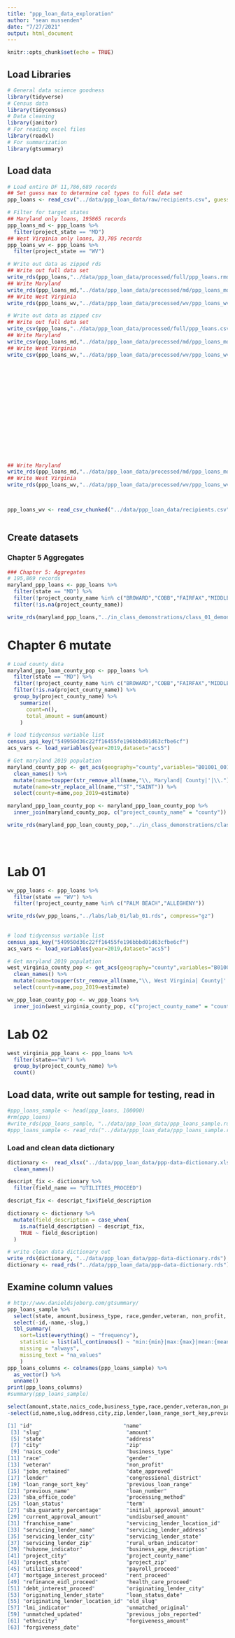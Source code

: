```yaml
---
title: "ppp_loan_data_exploration"
author: "sean mussenden"
date: "7/27/2021"
output: html_document
---
```


```r
knitr::opts_chunk$set(echo = TRUE)
```

## Load Libraries
```r
# General data science goodness 
library(tidyverse)
# Census data
library(tidycensus)
# Data cleaning
library(janitor)
# For reading excel files
library(readxl)
# For summarization
library(gtsummary)
```

## Load data
```r


# Load entire DF 11,786,689 records
## Set guess max to determine col types to full data set
ppp_loans <- read_csv("../data/ppp_loan_data/raw/recipients.csv", guess_max=11786689, progress = show_progress())

# Filter for target states
## Maryland only loans, 195865 records
ppp_loans_md <- ppp_loans %>%
  filter(project_state == "MD")
## West Virginia only loans, 33,705 records
ppp_loans_wv <- ppp_loans %>%
  filter(project_state == "WV")

# Write out data as zipped rds
## Write out full data set
write_rds(ppp_loans,"../data/ppp_loan_data/processed/full/ppp_loans.rmd", compress="gz")
## Write Maryland 
write_rds(ppp_loans_md,"../data/ppp_loan_data/processed/md/ppp_loans_md.rmd", compress="gz")
## Write West Virginia
write_rds(ppp_loans_wv,"../data/ppp_loan_data/processed/wv/ppp_loans_wv.rmd", compress="gz")

# Write out data as zipped csv
## Write out full data set
write_csv(ppp_loans,"../data/ppp_loan_data/processed/full/ppp_loans.csv.gz")
## Write Maryland 
write_csv(ppp_loans_md,"../data/ppp_loan_data/processed/md/ppp_loans_md.csv.gz")
## Write West Virginia
write_csv(ppp_loans_wv,"../data/ppp_loan_data/processed/wv/ppp_loans_wv.csv.gz")

















## Write Maryland 
write_rds(ppp_loans_md,"../data/ppp_loan_data/processed/md/ppp_loans_md.rmd", compress="gz")
## Write West Virginia
write_rds(ppp_loans_wv,"../data/ppp_loan_data/processed/wv/ppp_loans_wv.rmd", compress="gz")



ppp_loans_wv <- read_csv_chunked("../data/ppp_loan_data/recipients.csv", DataFrameCallback$new(process_filter_md_function), chunk_size = 1000000, guess_max=11786689)



```

## Create datasets
### Chapter 5 Aggregates
```r
### Chapter 5: Aggregates
# 195,869 records
maryland_ppp_loans <- ppp_loans %>%
  filter(state == "MD") %>%
  filter(!project_county_name %in% c("BROWARD","COBB","FAIRFAX","MIDDLESEX","PORTSMOUTH CITY","RICHLAND","YORK")) %>%
  filter(!is.na(project_county_name))

write_rds(maryland_ppp_loans,"../in_class_demonstrations/class_01_demonstration/class_01_demonstration.rds", compress="gz")

```


# Chapter 6 mutate
```r
# Load county data
maryland_ppp_loan_county_pop <- ppp_loans %>%
  filter(state == "MD") %>%
  filter(!project_county_name %in% c("BROWARD","COBB","FAIRFAX","MIDDLESEX","PORTSMOUTH CITY","RICHLAND","YORK")) %>%
  filter(!is.na(project_county_name)) %>%
  group_by(project_county_name) %>%
    summarize(
      count=n(),
      total_amount = sum(amount)
    )

# load tidycensus variable list
census_api_key("549950d36c22ff16455fe196bbbd01d63cfbe6cf")
acs_vars <- load_variables(year=2019,dataset="acs5")

# Get maryland 2019 population
maryland_county_pop <- get_acs(geography="county",variables="B01001_001", geometry = FALSE, state="MD") %>%
  clean_names() %>%
  mutate(name=toupper(str_remove_all(name,"\\, Maryland| County|'|\\."))) %>%
  mutate(name=str_replace_all(name,"^ST","SAINT")) %>%
  select(county=name,pop_2019=estimate)

maryland_ppp_loan_county_pop <- maryland_ppp_loan_county_pop %>%
  inner_join(maryland_county_pop, c("project_county_name" = "county"))

write_rds(maryland_ppp_loan_county_pop,"../in_class_demonstrations/class_01_demonstration/class_01_demonstration_a.rds", compress="gz")

    



```

# Lab 01

```r
wv_ppp_loans <- ppp_loans %>%
  filter(state == "WV") %>%
  filter(!project_county_name %in% c("PALM BEACH","ALLEGHENY")) 

write_rds(wv_ppp_loans,"../labs/lab_01/lab_01.rds", compress="gz")
  
  
# load tidycensus variable list
census_api_key("549950d36c22ff16455fe196bbbd01d63cfbe6cf")
acs_vars <- load_variables(year=2019,dataset="acs5")

# Get maryland 2019 population
west_virginia_county_pop <- get_acs(geography="county",variables="B01001_001", geometry = FALSE, state="WV") %>%
  clean_names() %>%
  mutate(name=toupper(str_remove_all(name,"\\, West Virginia| County|'|\\."))) %>%
  select(county=name,pop_2019=estimate)

wv_ppp_loan_county_pop <- wv_ppp_loans %>%
  inner_join(west_virginia_county_pop, c("project_county_name" = "county"))

```

# Lab 02

```r
west_virginia_ppp_loans <- ppp_loans %>%
  filter(state=="WV") %>%
  group_by(project_county_name) %>%
  count()

```


## Load data, write out sample for testing, read in
```r
#ppp_loans_sample <- head(ppp_loans, 100000)
#rm(ppp_loans)
#write_rds(ppp_loans_sample, "../data/ppp_loan_data/ppp_loans_sample.rds")
#ppp_loans_sample <- read_rds("../data/ppp_loan_data/ppp_loans_sample.rds")

```

### Load and clean data dictionary
```r
dictionary <-  read_xlsx("../data/ppp_loan_data/ppp-data-dictionary.xlsx") %>%
  clean_names()

descript_fix <- dictionary %>%
  filter(field_name == "UTILITIES_PROCEED")

descript_fix <- descript_fix$field_description

dictionary <- dictionary %>%
  mutate(field_description = case_when(
    is.na(field_description) ~ descript_fix,
    TRUE ~ field_description)
  )

# write clean data dictionary out
write_rds(dictionary, "../data/ppp_loan_data/ppp-data-dictionary.rds")
dictionary <- read_rds("../data/ppp_loan_data/ppp-data-dictionary.rds")

```


## Examine column values
```r
# http://www.danieldsjoberg.com/gtsummary/
ppp_loans_sample %>%
  select(state, amount,business_type, race,gender,veteran, non_profit, jobs_retained,date_approved,lender) %>%
  select(-id,-name,-slug,)
  tbl_summary(
    sort=list(everything() ~ "frequency"),
    statistic = list(all_continuous() ~ "min:{min}|max:{max}|mean:{mean}|median:{median}|sd:{sd}|"),
    missing = "always",
    missing_text = "na_values"
    )
ppp_loans_columns <- colnames(ppp_loans_sample) %>%
  as_vector() %>%
  unname()
print(ppp_loans_columns)
#summary(ppp_loans_sample)
```
```r

select(amount,state,naics_code,business_type,race,gender,veteran,non_profit,jobs_retained,date_approved,congressional_district,sba_office_code,processing_method,loan_status,term,sba_guaranty_percentage,initial_approval_amount,current_approval_amount,undisbursed_amount,franchise_name,)
-select(id,name,slug,address,city,zip,lender,loan_range_sort_key,previous_loan_range,previous_name,loan_number,servicing_lender_location_id,servicing_lender_name, servicing_lender_address"   )

[1] "id"                             "name"                          
 [3] "slug"                           "amount"                        
 [5] "state"                          "address"                       
 [7] "city"                           "zip"                           
 [9] "naics_code"                     "business_type"                 
[11] "race"                           "gender"                        
[13] "veteran"                        "non_profit"                    
[15] "jobs_retained"                  "date_approved"                 
[17] "lender"                         "congressional_district"        
[19] "loan_range_sort_key"            "previous_loan_range"           
[21] "previous_name"                  "loan_number"                   
[23] "sba_office_code"                "processing_method"             
[25] "loan_status"                    "term"                          
[27] "sba_guaranty_percentage"        "initial_approval_amount"       
[29] "current_approval_amount"        "undisbursed_amount"            
[31] "franchise_name"                 "servicing_lender_location_id"  
[33] "servicing_lender_name"          "servicing_lender_address"      
[35] "servicing_lender_city"          "servicing_lender_state"        
[37] "servicing_lender_zip"           "rural_urban_indicator"         
[39] "hubzone_indicator"              "business_age_description"      
[41] "project_city"                   "project_county_name"           
[43] "project_state"                  "project_zip"                   
[45] "utilities_proceed"              "payroll_proceed"               
[47] "mortgage_interest_proceed"      "rent_proceed"                  
[49] "refinance_eidl_proceed"         "health_care_proceed"           
[51] "debt_interest_proceed"          "originating_lender_city"       
[53] "originating_lender_state"       "loan_status_date"              
[55] "originating_lender_location_id" "old_slug"                      
[57] "lmi_indicator"                  "unmatched_original"            
[59] "unmatched_updated"              "previous_jobs_reported"        
[61] "ethnicity"                      "forgiveness_amount"            
[63] "forgiveness_date"     



```
